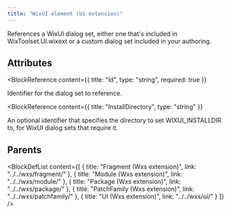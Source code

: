 ```yaml
---
title: "WixUI element (Ui extension)"
---
```



References a WixUI dialog set, either one that's included in WixToolset.UI.wixext or a 
 custom dialog set included in your authoring.


## Attributes

<BlockWrapper>

  <BlockReference
    content={{
      title: "Id",
      type: "string",
      required: true
    }}
  >
  Identifier for the dialog set to reference.
  </BlockReference>

  <BlockReference
    content={{
      title: "InstallDirectory",
      type: "string"
    }}
  >
  An optional identifier that specifies the directory to set WIXUI_INSTALLDIR to,
   for WixUI dialog sets that require it.
  </BlockReference>

</BlockWrapper>


## Parents

<BlockDefList content={[
    {
      title: "Fragment (Wxs extension)",
      link: "../../wxs/fragment/"
    },
    {
      title: "Module (Wxs extension)",
      link: "../../wxs/module/"
    },
    {
      title: "Package (Wxs extension)",
      link: "../../wxs/package/"
    },
    {
      title: "PatchFamily (Wxs extension)",
      link: "../../wxs/patchfamily/"
    },
    {
      title: "UI (Wxs extension)",
      link: "../../wxs/ui/"
    }
  ]}
/>